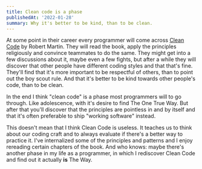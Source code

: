 ```yaml
---
title: Clean code is a phase
publishedAt: '2022-01-28'
summary: Why it's better to be kind, than to be clean.
---
```


At some point in their career every programmer will come across [Clean Code](https://gist.github.com/wojteklu/73c6914cc446146b8b533c0988cf8d29) by Robert Martin. They will read the book, apply the principles religiously and convince teammates to do the same. They might get into a few discussions about it, maybe even a few fights, but after a while they will discover that other people have different coding styles and that that's fine. They'll find that it's more important to be respectful of others, than to point out the boy scout rule. And that it's better to be kind towards other people's code, than to be clean.

In the end I think "clean code" is a phase most programmers will to go through. Like adolescence, with it's desire to find The One True Way. But after that you'll discover that the principles are pointless in and by itself and that it's often preferable to ship "working software" instead.

This doesn't mean that I think Clean Code is useless. It teaches us to think about our coding craft and to always evaluate if there's a better way to practice it. I've internalized some of the principles and patterns and I enjoy rereading certain chapters of the book. And who knows: maybe there's another phase in my life as a programmer, in which I rediscover Clean Code and find out it actually **is** The Way.
